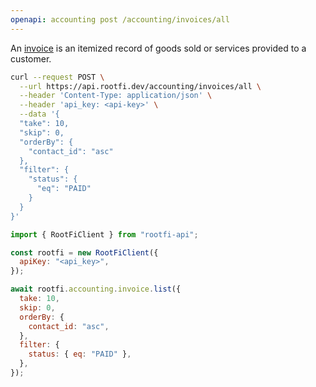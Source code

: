 ```yaml
---
openapi: accounting post /accounting/invoices/all
---
```


An [invoice](https://docs.rootfi.dev/api-reference/invoices/overview) is an itemized record of goods sold or services provided to a customer.

<RequestExample>

```bash cURL
curl --request POST \
  --url https://api.rootfi.dev/accounting/invoices/all \
  --header 'Content-Type: application/json' \
  --header 'api_key: <api-key>' \
  --data '{
  "take": 10,
  "skip": 0,
  "orderBy": {
    "contact_id": "asc"
  },
  "filter": {
    "status": {
      "eq": "PAID"
    }
  }
}'
```

```javascript NodeJS
import { RootFiClient } from "rootfi-api";

const rootfi = new RootFiClient({
  apiKey: "<api_key>",
});

await rootfi.accounting.invoice.list({
  take: 10,
  skip: 0,
  orderBy: {
    contact_id: "asc",
  },
  filter: {
    status: { eq: "PAID" },
  },
});
```

</RequestExample>
